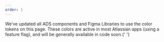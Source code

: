 ```yaml
---
order: 1
---
```



<SectionMessage title="New color token changes (24/10/25)" appearance="information">
	<p>
		We’ve updated all ADS components and Figma Libraries to use the color tokens on this page. These
		colors are active in most Atlassian apps (using a feature flag), and will be generally available
		in code soon.{' '}
	</p>
</SectionMessage>

<Stack space="space.400">
	<TokenExplorer scrollOffset={0} />
</Stack>
